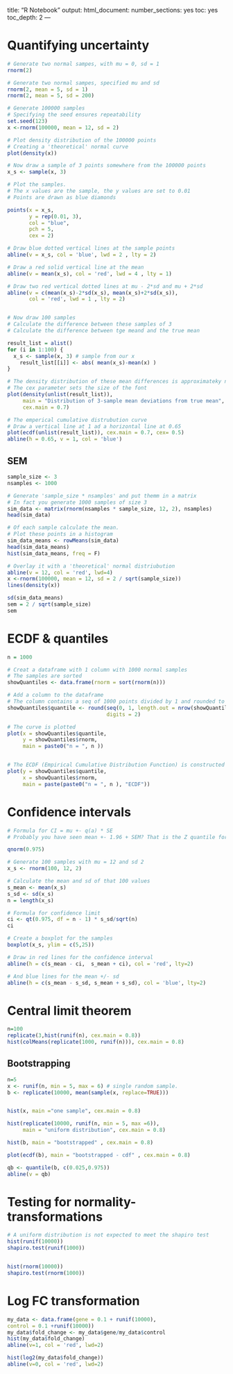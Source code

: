 title: "R Notebook"
output:
  html_document:
    number_sections: yes
    toc: yes
    toc_depth: 2
---


# Quantifying uncertainty 

```r

# Generate two normal sampes, with mu = 0, sd = 1 
rnorm(2)

# Generate two normal sampes, specified mu and sd 
rnorm(2, mean = 5, sd = 1)
rnorm(2, mean = 5, sd = 200)

# Generate 100000 samples
# Specifying the seed ensures repeatability  
set.seed(123)
x <-rnorm(100000, mean = 12, sd = 2)

# Plot density distribution of the 100000 points
# Creating a 'theoretical' normal curve 
plot(density(x))

# Now draw a sample of 3 points somewhere from the 100000 points 
x_s <- sample(x, 3) 

# Plot the samples.
# The x values are the sample, the y values are set to 0.01
# Points are drawn as blue diamonds

points(x = x_s, 
       y = rep(0.01, 3), 
       col = "blue", 
       pch = 5, 
       cex = 2)

# Draw blue dotted vertical lines at the sample points 
abline(v = x_s, col = 'blue', lwd = 2 , lty = 2)

# Draw a red solid vertical line at the mean
abline(v = mean(x_s), col = 'red', lwd = 4 , lty = 1)

# Draw two red vertical dotted lines at mu - 2*sd and mu + 2*sd
abline(v = c(mean(x_s)-2*sd(x_s), mean(x_s)+2*sd(x_s)), 
       col = 'red', lwd = 1 , lty = 2)


# Now draw 100 samples
# Calculate the difference between these samples of 3
# Calculate the difference between tge meand and the true mean

result_list = alist()
for (i in 1:100) {
  x_s <- sample(x, 3) # sample from our x
    result_list[[i]] <- abs( mean(x_s)-mean(x) )  
}

# The density distribution of these mean differences is approximateky normal
# The cex parameter sets the size of the font 
plot(density(unlist(result_list)), 
     main = "Distribution of 3-sample mean deviations from true mean",
     cex.main = 0.7)

# The emperical cumulative distrubution curve 
# Draw a vertical line at 1 ad a horizontal line at 0.65
plot(ecdf(unlist(result_list)), cex.main = 0.7, cex= 0.5)
abline(h = 0.65, v = 1, col = 'blue')

```

## SEM

```r
sample_size <- 3
nsamples <- 1000

# Generate 'sample_size * nsamples' and put themm in a matrix
# In fact you generate 1000 samples of size 3 
sim_data <- matrix(rnorm(nsamples * sample_size, 12, 2), nsamples)
head(sim_data)

# Of each sample calculate the mean.
# Plot these points in a histogram
sim_data_means <- rowMeans(sim_data)
head(sim_data_means)
hist(sim_data_means, freq = F)

# Overlay it with a 'theoretical' normal distriubution
abline(v = 12, col = 'red', lwd=4)
x <-rnorm(100000, mean = 12, sd = 2 / sqrt(sample_size))
lines(density(x))

sd(sim_data_means)
sem = 2 / sqrt(sample_size)
sem
```

# ECDF & quantiles


```r

n = 1000

# Creat a dataframe with 1 column with 1000 normal samples
# The samples are sorted
showQuantiles <- data.frame(rnorm = sort(rnorm(n)))

# Add a column to the dataframe
# The column contains a seq of 1000 points divided by 1 and rounded to 2 
showQuantiles$quantile <- round(seq(0, 1, length.out = nrow(showQuantiles)), 
                                digits = 2)

# The curve is plotted
plot(x = showQuantiles$quantile, 
     y = showQuantiles$rnorm, 
     main = paste0("n = ", n ))


# The ECDF (Empirical Cumulative Distribution Function) is constructed by swapping the axes 
plot(y = showQuantiles$quantile, 
     x = showQuantiles$rnorm, 
     main = paste(paste0("n = ", n ), "ECDF"))


```




# Confidence intervals

```r

# Formula for CI = mu +- q(a) * SE
# Probably you have seen mean +- 1.96 + SEM? That is the Z quantile for CL = 5%

qnorm(0.975)

# Generate 100 samples with mu = 12 and sd 2
x_s <- rnorm(100, 12, 2)

# Calculate the mean and sd of that 100 values
s_mean <- mean(x_s)
s_sd <- sd(x_s)
n = length(x_s) 

# Formula for confidence limit
ci <- qt(0.975, df = n - 1) * s_sd/sqrt(n) 
ci

# Create a boxplot for the samples 
boxplot(x_s, ylim = c(5,25))

# Draw in red lines for the confidence interval
abline(h = c(s_mean - ci,  s_mean + ci), col = 'red', lty=2)

# And blue lines for the mean +/- sd
abline(h = c(s_mean - s_sd, s_mean + s_sd), col = 'blue', lty=2)

```


# Central limit theorem

```r
n=100
replicate(3,hist(runif(n), cex.main = 0.8))
hist(colMeans(replicate(1000, runif(n))), cex.main = 0.8)

```




## Bootstrapping

```r
n=5
x <- runif(n, min = 5, max = 6) # single random sample.
b <- replicate(10000, mean(sample(x, replace=TRUE)))


hist(x, main ="one sample", cex.main = 0.8)

hist(replicate(10000, runif(n, min = 5, max =6)), 
     main = "uniform distribution", cex.main = 0.8)

hist(b, main = "bootstrapped" , cex.main = 0.8)

plot(ecdf(b), main = "bootstrapped - cdf" , cex.main = 0.8)

qb <- quantile(b, c(0.025,0.975))
abline(v = qb)

```



# Testing for normality- transformations


```r

# A uniform distribution is not expected to meet the shapiro test 
hist(runif(10000))
shapiro.test(runif(1000))


hist(rnorm(10000))
shapiro.test(rnorm(1000))


```

# Log FC transformation

```r
my_data <- data.frame(gene = 0.1 + runif(10000), 
control = 0.1 +runif(10000))
my_data$fold_change <- my_data$gene/my_data$control
hist(my_data$fold_change)
abline(v=1, col = 'red', lwd=2)

hist(log2(my_data$fold_change))
abline(v=0, col = 'red', lwd=2)
```

